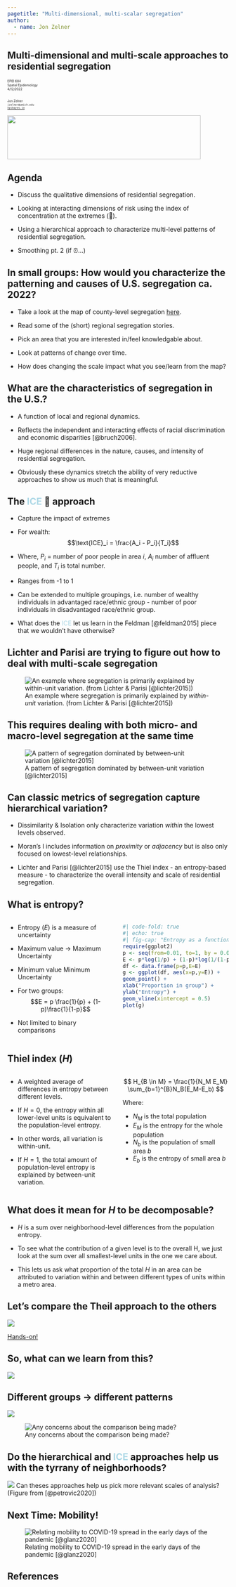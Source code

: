 ```yaml
---
pagetitle: "Multi-dimensional, multi-scalar segregation"
author: 
  - name: Jon Zelner
---
```


## Multi-dimensional and multi-scale approaches to residential segregation

<div class="paddeddiv">
  <p style="font-size:0.5em; text-align: left;">
      EPID 684  
      Spatial Epidemiology  
      4/12/2022  
      <br><br>
      Jon Zelner  
      `jzelner@umich.edu`  
      [`epibayes.io`](https://epibayes.io) 
    </p>
</div>

![](/images/epid_logo.png){.absolute bottom=0 right=50 width="440" height="100"}

## Agenda

- Discuss the <span class="alert">qualitative</span> dimensions of residential segregation.

- Looking at <span class="alert">interacting</span> dimensions of risk using the <span class="alert">index of concentration at the extremes </span> (🧊).

- Using a <span class="alert">hierarchical</span> approach to characterize multi-level patterns  of residential segregation.

- Smoothing pt. 2 (if ⏰...)

## <span class="alert">In small groups:</span> How would you characterize the patterning and causes of U.S. segregation <span class="alert">ca. 2022</span>?

- Take a look at the map of county-level segregation [here](https://belonging.gis-cdn.net/us_segregation_map/?year=2020).

- Read some of the (short) regional segregation stories.

- Pick an area that you are interested in/feel knowledgable about.

- Look at patterns of change <span class="alert">over time</span>.

- How does changing the <span class="alert">scale</span> impact what you see/learn from the map?


## What are the characteristics of segregation in the U.S.?

- A function of <span class="alert">local</span> and <span class="alert">regional</span> dynamics.

- Reflects the independent and <span class="alert">interacting</span> effects of racial discrimination and economic disparities [@bruch2006].

- Huge regional differences in the nature, causes, and intensity of residential segregation. 

- Obviously these dynamics stretch the ability of <span class="alert">very reductive</span> approaches to show us much that is meaningful.


## The <span style="color:#add8e6">ICE</span> 🧊 approach

- Capture the impact of <span class="alert">extremes</span>

- For wealth: $$\text{ICE}_i = \frac{A_i - P_i}{T_i}$$

- Where, $P_i$ = number of poor people in area $i$, $A_i$ number of affluent people, and $T_i$ is total number.

- Ranges from -1 to 1

- Can be extended to multiple groupings, i.e. number of wealthy individuals in advantaged race/ethnic group - number of poor individuals in disadvantaged race/ethnic group.

- What does the <span style="color:#add8e6">ICE</span> let us learn in the Feldman [@feldman2015] piece that we wouldn't have otherwise?

## Lichter and Parisi are trying to figure out how to deal with <span class="alert">multi-scale</span> segregation

![An example where segregation is primarily explained by *within-unit* variation. (from Lichter & Parisi [@lichter2015])](/images/lichter_low_macro.png)

## This requires dealing with both micro- and <span class="alert">macro-level</span> segregation at the same time

![A pattern of segregation dominated by between-unit variation [@lichter2015]](/images/lichter_high_macro.png)

## Can classic metrics of segregation capture <span class="alert">hierarchical</span> variation?

- Dissimilarity & Isolation only characterize variation *within* the lowest levels observed.

- Moran's I includes information on *proximity* or *adjacency* but is also only focused on lowest-level relationships.

- Lichter and Parisi [@lichter2015] use the Thiel index - an <span class="alert">entropy</span>-based measure - to characterize the overall intensity and scale of residential segregation.

## What is <span class="alert">entropy</span>?

:::{.columns}

:::{.column width=50%}
- Entropy ($E$) is a measure of <span class="alert">uncertainty</span> 

- Maximum value <span class="alert">$\to$</span> Maximum Uncertainty

- Minimum value <span class="alert"></span> Minimum Uncertainty
- For two groups: $$E = p \frac{1}{p} + (1-p)\frac{1}{1-p}$$

- Not limited to <span class="alert">binary</span> comparisons
:::

:::{.column width=50%}
:::{.fragment}
```r
#| code-fold: true
#| echo: true
#| fig-cap: "Entropy as a function of the proportion of individuals in a group, p"
require(ggplot2)
p <- seq(from=0.01, to=1, by = 0.01)
E <- p*log(1/p) + (1-p)*log(1/(1-p))
df <- data.frame(p=p,E=E)
g <- ggplot(df, aes(x=p,y=E)) + 
geom_point() +
xlab("Proportion in group") + 
ylab("Entropy") + 
geom_vline(xintercept = 0.5)
plot(g)
```
:::
:::
:::

## <span class="alert">Thiel</span> index ($H$)

:::{.columns}
:::{.column width=50%}
- A <span class="alert">weighted average</span> of differences in <span class="alert">entropy</span> between different levels.

- If $H=0$, the entropy within all lower-level units is equivalent to the population-level entropy. 

- In other words, all variation is <span class="alert">within-unit</span>.

- If $H=1$, the total amount of population-level entropy is explained by <span class="alert">between-unit</span> variation.
:::

:::{.column width=50%}
:::{.fragment}
$$
H_{B \in M} = \frac{1}{N_M E_M} \sum_{b=1}^{B}N_B(E_M-E_b) 
$$

Where:

- $N_M$ is the total population 
- $E_M$ is the entropy for the whole population
- $N_b$ is the population of small area $b$ 
- $E_b$ is the entropy of small area $b$
:::
:::
:::

## What does it mean for $H$ to be <span class="alert">decomposable</span>?

- $H$ is a sum over neighborhood-level differences from the population entropy.

- To see what the contribution of a given <span class="alert">level</span> is to the overall H, we just look at the sum over all smallest-level units in the one we care about.

- This lets us ask what proportion of the total $H$ in an area can be attributed to variation <span class="alert">within</span> and <span class="alert">between</span> different types of units within a metro area.

## Let's compare the <span class="alert">Theil</span> approach to the others

![](/images/cluster_measures_hands_on.png)

[Hands-on!](https://sph-umich.shinyapps.io/spatial_segregation/)

## So, what can we <span class="alert">learn</span> from this?

![](/images/lichter_macro_segregation_table.png)

## Different groups $\to$ different <span class="alert">patterns</span>

![](/images/lichter_asian_white.png)

:::{.fragment}
![Any concerns about the comparison being made?](/images/lichter_hispanic_white.png)
:::

## Do the hierarchical and <span style="color:#add8e6">ICE</span> approaches help us with the <span class="alert">tyrrany of neighborhoods</span>? {.imgslide}

![](/images/petrovic_neighborhood_scales.png)
Can theses approaches help us pick more relevant scales of analysis? (Figure from [@petrovic2020])

## Next Time: <span class="alert">Mobility!</span> {.imgslide}

![Relating mobility to COVID-19 spread in the early days of the pandemic [@glanz2020]](/images/cellphone_mobility_covid.png)


## References
